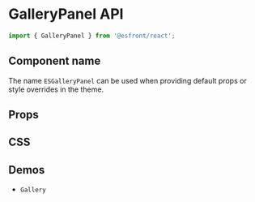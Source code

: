 
<Meta title="Components API/GalleryPanel" />

# GalleryPanel API

```js
import { GalleryPanel } from '@esfront/react';
```

## Component name

The name `ESGalleryPanel` can be used when providing default props or style overrides in the theme.

## Props

<TableInterface name="GalleryPanelProps" variant="props" />

## CSS

<TableInterface name="GalleryPanelClasses" variant="css" />

## Demos

<ul>
  <li>
    <LinkTo kind="components-gallery" story="demo">
      <code>Gallery</code>
    </LinkTo>
  </li>
</ul>
